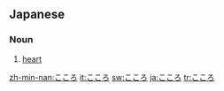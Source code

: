==Japanese==
===Noun===
{{ja-noun|h|rom=kokoro}}
# {{ja-def|心}} [[heart]]

[[zh-min-nan:こころ]]
[[it:こころ]]
[[sw:こころ]]
[[ja:こころ]]
[[tr:こころ]]
